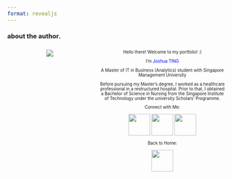 ```yaml
---
format: revealjs
---
```


::::::: {style="font-size: 70%;"}
## about the author.

:::::: {style="text-align: center;"}
::::: columns
::: {.column width="40%"}
![](images/_GVP4736-edit.jpg)
:::

::: {.column width="60%"}
Hello there! Welcome to my portfolio! :)

I'm <span style="color:blue;"> Joshua TING<span style="color:black;">

A Master of IT in Business (Analytics) student with Singapore Management University

Before pursuing my Master's degree, I worked as a healthcare professional in a restructured hospital. Prior to that, I obtained a Bachelor of Science in Nursing from the Singapore Institute of Technology under the university Scholars' Programme.

Connect with Me:

[![](images/apple.png){fig-align="center" width="50"}](mailto:%20joshua.ting.2023@mitb.smu.edu.sg) [![](images/linkedin-logo.png){width="50"}](https://www.linkedin.com/in/joshuaisaiahting/) [![](images/github-sign.png){fig-align="center" width="50"}](https://github.com/isaiahting/)

Back to Home:

[![](images/home.png){width="50"}](https://joshisaiah.netlify.app///)
:::
:::::
::::::
:::::::
